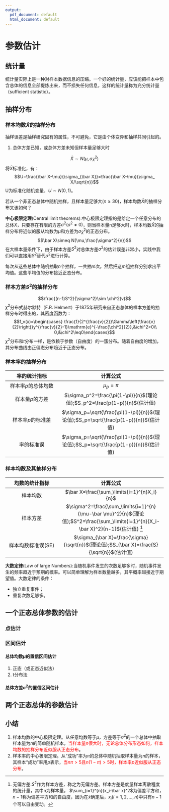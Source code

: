 ```yaml
---
output:
  pdf_document: default
  html_document: default
---
```

# 参数估计

## 统计量

统计量实际上是一种对样本数据信息的压缩。一个好的统计量，应该能把样本中包含总体的信息全部提炼出来，而不损失任何信息，这样的统计量称为充分统计量（sufficient statistic）。

## 抽样分布

### 样本均数$\bar X$的抽样分布

抽样误差是抽样研究固有的属性，不可避免，它是由个体变异和抽样共同引起的。

1. 总体方差已知，或总体方差未知但样本量足够大时

$$\bar X \sim N(\mu,\sigma_{\bar X}^2)$$
将$\bar X$标准化，有：
$$U=\frac{\bar X-\mu}{\sigma_{\bar X}}=\frac{\bar X-\mu}{\sigma_ X/\sqrt{n}}$$
U为标准化随机变量，$U\sim N(0,1)$。

若从一个非正态总体中随机抽样，且样本量足够大$(n\geq30)$，样本均数$\bar X$的抽样分布又该如何？

**中心极限定理**(Central limit theorems):中心极限定理指的是给定一个任意分布的总体$X$，只要存在有限的方差$\sigma^2(\sigma^2\neq0)$，则当样本量n足够大时，样本均数$\bar X$的抽样分布将近似的服从均数为$\mu$和方差为$\sigma_{\bar X}^2$的正态分布。
$$\bar X\simeq N(\mu,\frac{\sigma^2}{n})$$
在大样本量条件下，由于样本方差$S^2$对总体方差$\sigma^2$的估计误差非常小，实践中我们可以直接用$S^2$替代$\sigma^2$进行计算。

每次从这些总体中随机抽取$n$个抽样，一共抽$m$次。然后把这$m$组抽样分别求出平均值。这些平均值的分布接近正态分布。

### 样本方差$S^2$的抽样分布

$$\frac{(n-1)S^2}{\sigma^2}\sim \chi^2(v)$$
$\chi^2$分布式赫尔默特（F.R. Helmert）于1875年研究来自正态总体的样本方差的抽样分布时得出的，其密度函数为：
$$f_v(x)=\begin{cases} \frac{1}{2^{\frac{v}{2}}\Gamma\left(\frac{v}{2}\right)}y^{\frac{v}{2}-1}\mathrm{e}^{-\frac{\chi^2}{2}},&\chi^2>0\\ 0,&\chi^2\leq0\end{cases}$$
$\chi^2$分布和$t$分布一样，是依赖于参数（自由度）的一簇分布。随着自由度的增加，其分布曲线由正偏态分布趋近于正态分布。

### 样本率的抽样分布

| 率的统计指标 | 计算公式 |
| :--: | :------: |
| 样本率$p$的总体均数 | $\mu_{p}=\pi$ |
| 样本量$p$的方差 | $\sigma_p^2=\frac{\pi(1-\pi)}{n}$(理论值);$S_p^2=\frac{p(1-p)}{n}$(估计值) |
| 样本率$p$的标准差 | $\sigma_p=\sqrt{\frac{\pi(1-\pi)}{n}}$(理论值);$S_p=\sqrt{\frac{p(1-p)}{n}}$(估计值) |
| 率的标准误 | $\sigma_p=\sqrt{\frac{\pi(1-\pi)}{n}}$(理论值);$S_p=\sqrt{\frac{p(1-p)}{n}}$(估计值) |

### 样本均数及其抽样分布

| 均数的统计指标 | 计算公式 |
| :--: | :------: |
| 样本均数 | $\bar X=\frac{\sum_\limits{i=1}^{n}X_i}{n}$ |
| 样本方差 | $\sigma^2=\frac{\sum_\limits{i=1}^{n}(\mu-\bar \mu)^2}{n}$(理论值);$S^2=\frac{\sum_\limits{i=1}^{n}(X_i-\bar X)^2}{n-1}$(估计值) ^[无偏方差:$S^2$作为样本方差，称之为无偏方差。样本方差是度量样本离散程度的统计量，其中n为样本量， $\sum_{i=1}^{n}(x_i-\bar x)^2$为偏差平方和，$n-1$称为偏差平方和的自由度，因为在$\bar x$确定后，$x_i(i=1,2,\dots,n)$中只有$n-1$个可以自由变动。]|
| 样本均数标准误(SE) |  $\sigma_{\bar X}=\frac{\sigma}{\sqrt{n}}$(理论值);$S_{\bar X}=\frac{S}{\sqrt{n}}$(估计值) |



**大数定律**(Law of large Numbers):当随机事件发生的次数足够多时，随机事件发生的频率趋近于预期的概率。可以简单理解为样本数量越多，其平概率越接近于期望值。大数定律的条件：

  - 独立重复事件；
  - 重复次数足够多。

## 一个正态总体参数的估计

### 点估计

### 区间估计

#### 总体均数$\mu$的置信区间估计

1. 正态（或正态近似法）
2. t分布法

#### 总体方差$\sigma^2$的置信区间估计

## 两个正态总体的参数估计

## 小结

1. 样本均数的中心极限定理。从任意均数等于$\mu$，方差等于$\sigma^2$的一个总体中抽取样本量为$n$的简单随机样本，<font color=Red>当样本量$n$很大时，无论总体分布形态如何，样本均数的抽样分布近似服从正态分布</font>。
2. 样本率的中心极限定理。从“成功”率为$\pi$的总体中随机抽取样本量为$n$的样本，其样本“成功”率用$p$表示，<font color=Red>当$n\pi>5$且$n(1-\pi)>5$时，样本率$p$近似服从正态分布</font>。




